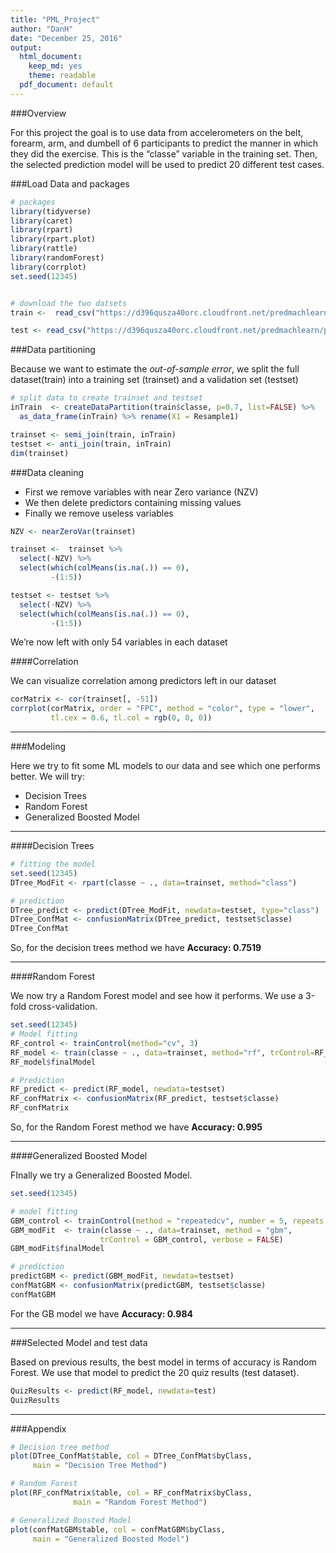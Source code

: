 ```yaml
---
title: "PML_Project"
author: "DanH"
date: "December 25, 2016"
output:
  html_document:
    keep_md: yes
    theme: readable
  pdf_document: default
---
```


###Overview

For this project the goal is to use data from accelerometers on the belt, forearm, arm, and dumbell of 6 participants to predict the manner in which they did the exercise. This is the "classe" variable in the training set. Then, the selected prediction model will be used to predict 20 different test cases.


###Load Data and packages

```r

# packages
library(tidyverse)
library(caret)
library(rpart)
library(rpart.plot)
library(rattle)
library(randomForest)
library(corrplot)
set.seed(12345)


# download the two datsets
train <-  read_csv("https://d396qusza40orc.cloudfront.net/predmachlearn/pml-training.csv")

test <- read_csv("https://d396qusza40orc.cloudfront.net/predmachlearn/pml-testing.csv")

```


###Data partitioning

Because we want to estimate the _out-of-sample error_, we split the full dataset(train) into a training set (trainset) and a validation set (testset)

```r
# split data to create trainset and testset
inTrain  <- createDataPartition(train$classe, p=0.7, list=FALSE) %>%
  as_data_frame(inTrain) %>% rename(X1 = Resample1)

trainset <- semi_join(train, inTrain)
testset <- anti_join(train, inTrain)
dim(trainset)
```

###Data cleaning

* First we remove variables with near Zero variance (NZV)
* We then delete predictors containing missing values
* Finally we remove useless variables


```r
NZV <- nearZeroVar(trainset)

trainset <-  trainset %>%
  select(-NZV) %>%
  select(which(colMeans(is.na(.)) == 0),
         -(1:5))

testset <- testset %>% 
  select(-NZV) %>%
  select(which(colMeans(is.na(.)) == 0),
         -(1:5))
```


We're now left with only 54 variables in each dataset

####Correlation

We can visualize correlation among predictors left in our dataset

```r
corMatrix <- cor(trainset[, -51])
corrplot(corMatrix, order = "FPC", method = "color", type = "lower", 
         tl.cex = 0.6, tl.col = rgb(0, 0, 0))
```


---

###Modeling

Here we try to fit some ML models to our data and see which one performs better. We will try:

* Decision Trees
* Random Forest
* Generalized Boosted Model

---

####Decision Trees

```r

# fitting the model
set.seed(12345)
DTree_ModFit <- rpart(classe ~ ., data=trainset, method="class")

# prediction 
DTree_predict <- predict(DTree_ModFit, newdata=testset, type="class")
DTree_ConfMat <- confusionMatrix(DTree_predict, testset$classe)
DTree_ConfMat
```

So, for the decision trees method we have **Accuracy: 0.7519**

---

####Random Forest

We now try a Random Forest model and see how it performs. We use a 3-fold cross-validation.

```r
set.seed(12345)
# Model fitting
RF_control <- trainControl(method="cv", 3)
RF_model <- train(classe ~ ., data=trainset, method="rf", trControl=RF_control, ntree=200)
RF_model$finalModel

# Prediction 
RF_predict <- predict(RF_model, newdata=testset)
RF_confMatrix <- confusionMatrix(RF_predict, testset$classe)
RF_confMatrix
```

So, for the Random Forest method we have **Accuracy: 0.995**

---

####Generalized Boosted Model

FInally we try a Generalized Boosted Model. 

```r
set.seed(12345)

# model fitting
GBM_control <- trainControl(method = "repeatedcv", number = 5, repeats = 1)
GBM_modFit  <- train(classe ~ ., data=trainset, method = "gbm",
                    trControl = GBM_control, verbose = FALSE)
GBM_modFit$finalModel

# prediction 
predictGBM <- predict(GBM_modFit, newdata=testset)
confMatGBM <- confusionMatrix(predictGBM, testset$classe)
confMatGBM
```

For the GB model we have **Accuracy: 0.984**

---

###Selected Model and test data

Based on previous results, the best model in terms of accuracy is Random Forest.
We use that model to predict the 20 quiz results (test dataset).

```r
QuizResults <- predict(RF_model, newdata=test)
QuizResults


```

---

###Appendix

```r
# Decision tree method
plot(DTree_ConfMat$table, col = DTree_ConfMat$byClass, 
     main = "Decision Tree Method")

# Random Forest
plot(RF_confMatrix$table, col = RF_confMatrix$byClass,
              main = "Random Forest Method")

# Generalized Boosted Model
plot(confMatGBM$table, col = confMatGBM$byClass,
     main = "Generalized Boosted Model")

```

